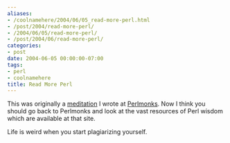 ```yaml
---
aliases:
- /coolnamehere/2004/06/05_read-more-perl.html
- /post/2004/read-more-perl/
- /2004/06/05/read-more-perl/
- /post/2004/06/read-more-perl/
categories:
- post
date: 2004-06-05 00:00:00-07:00
tags:
- perl
- coolnamehere
title: Read More Perl
---
```


This was originally a [meditation](http://perlmonks.org/?node_id=349236)
I wrote at [Perlmonks](http://perlmonks.org). Now I think you should go
back to Perlmonks and look at the vast resources of Perl wisdom which
are available at that site.

Life is weird when you start plagiarizing yourself.